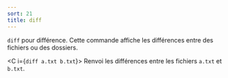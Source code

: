 ```yaml
---
sort: 21
title: diff
---
```


`diff` pour différence. Cette commande affiche les différences entre des fichiers ou des dossiers.

<C i={`diff a.txt b.txt`}>
  Renvoi les différences entre les fichiers `a.txt` et `b.txt`.
</C>
